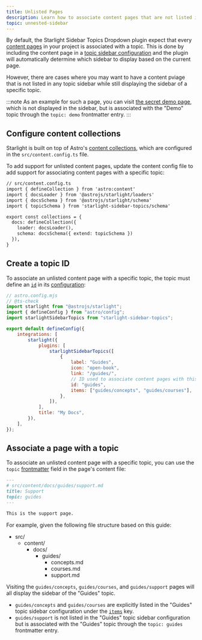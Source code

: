 ```yaml
---
title: Unlisted Pages
description: Learn how to associate content pages that are not listed in any sidebar configuration with a specific topic.
topic: unnested-sidebar
---
```


By default, the Starlight Sidebar Topics Dropdown plugin expect that every [content pages](https://starlight.astro.build/guides/pages/#content-pages) in your project is associated with a topic.
This is done by including the content page in a [topic sidebar configuration](/docs/configuration#items) and the plugin will automatically determine which sidebar to display based on the current page.

However, there are cases where you may want to have a content pviage that is not listed in any topic sidebar while still displaying the sidebar of a specific topic.

:::note
As an example for such a page, you can visit [the secret demo page](/demo/secret), which is not displayed in the sidebar, but is associated with the "Demo" topic through the `topic: demo` frontmatter entry.
:::

## Configure content collections

Starlight is built on top of Astro's [content collections](https://docs.astro.build/en/guides/content-collections/), which are configured in the `src/content.config.ts` file.

To add support for unlisted content pages, update the content config file to add support for associating content pages with a specific topic:

```diff lang=ts ins="{ extend: topicSchema }"
// src/content.config.ts
import { defineCollection } from 'astro:content'
import { docsLoader } from '@astrojs/starlight/loaders'
import { docsSchema } from '@astrojs/starlight/schema'
import { topicSchema } from 'starlight-sidebar-topics/schema'

export const collections = {
  docs: defineCollection({
    loader: docsLoader(),
    schema: docsSchema({ extend: topicSchema })
  }),
}
```

## Create a topic ID

To associate an unlisted content page with a specific topic, the topic must define an [`id`](/docs/configuration#id) in its [configuration](/docs/configuration#topic-configuration):

```js {16-17}
// astro.config.mjs
// @ts-check
import starlight from "@astrojs/starlight";
import { defineConfig } from "astro/config";
import starlightSidebarTopics from "starlight-sidebar-topics";

export default defineConfig({
    integrations: [
        starlight({
            plugins: [
                starlightSidebarTopics([
                    {
                        label: "Guides",
                        icon: "open-book",
                        link: "/guides/",
                        // ID used to associate content pages with this topic.
                        id: "guides",
                        items: ["guides/concepts", "guides/courses"],
                    },
                ]),
            ],
            title: "My Docs",
        }),
    ],
});
```

## Associate a page with a topic

To associate an unlisted content page with a specific topic, you can use the `topic` [frontmatter](https://starlight.astro.build/reference/frontmatter/) field in the page's content file:

```md {4}
---
# src/content/docs/guides/support.md
title: Support
topic: guides
---

This is the support page.
```

For example, given the following file structure based on this guide:


<FileTree>

-   src/
    -   content/
        -   docs/
            -   guides/
                -   concepts.md
                -   courses.md
                -   support.md

</FileTree>

Visiting the `guides/concepts`, `guides/courses`, and `guides/support` pages will all display the sidebar of the "Guides" topic.

-   `guides/concepts` and `guides/courses` are explicitly listed in the "Guides" topic sidebar configuration under the [`items`](/docs/configuration#items) key.
-   `guides/support` is not listed in the "Guides" topic sidebar configuration but is associated with the "Guides" topic through the `topic: guides` frontmatter entry.
